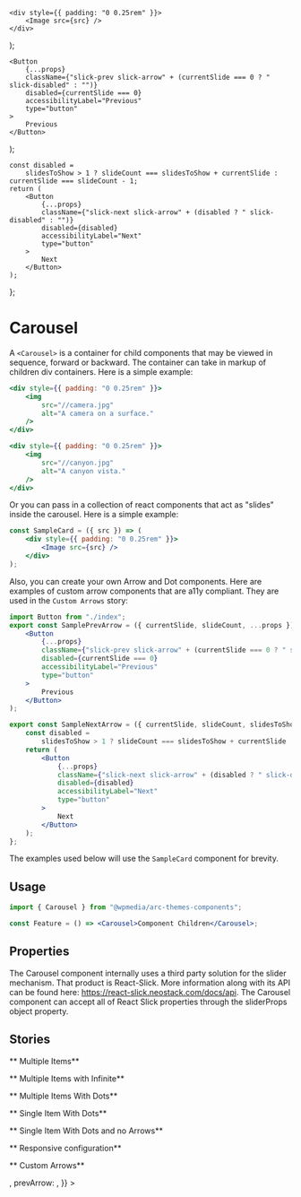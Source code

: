 
	<div style={{ padding: "0 0.25rem" }}>
		<Image src={src} />
	</div>
);

	<Button
		{...props}
		className={"slick-prev slick-arrow" + (currentSlide === 0 ? " slick-disabled" : "")}
		disabled={currentSlide === 0}
		accessibilityLabel="Previous"
		type="button"
	>
		Previous
	</Button>
);

	const disabled =
		slidesToShow > 1 ? slideCount === slidesToShow + currentSlide : currentSlide === slideCount - 1;
	return (
		<Button
			{...props}
			className={"slick-next slick-arrow" + (disabled ? " slick-disabled" : "")}
			disabled={disabled}
			accessibilityLabel="Next"
			type="button"
		>
			Next
		</Button>
	);
};

<Meta title="Components/Carousel" component={Carousel} />

# Carousel

A `<Carousel>` is a container for child components that may be viewed in sequence,
forward or backward. The container can take in markup of children div containers. Here is a simple example:

```jsx
<div style={{ padding: "0 0.25rem" }}>
    <img
        src="//camera.jpg"
        alt="A camera on a surface."
    />
</div>

<div style={{ padding: "0 0.25rem" }}>
    <img
        src="//canyon.jpg"
        alt="A canyon vista."
    />
</div>
```

Or you can pass in a collection of react components that act as "slides" inside the carousel. Here is a simple example:

```jsx
const SampleCard = ({ src }) => (
	<div style={{ padding: "0 0.25rem" }}>
		<Image src={src} />
	</div>
);
```

Also, you can create your own Arrow and Dot components. Here are examples of custom arrow components that are a11y compliant.
They are used in the `Custom Arrows` story:

```jsx
import Button from "./index";
export const SamplePrevArrow = ({ currentSlide, slideCount, ...props }) => (
	<Button
		{...props}
		className={"slick-prev slick-arrow" + (currentSlide === 0 ? " slick-disabled" : "")}
		disabled={currentSlide === 0}
		accessibilityLabel="Previous"
		type="button"
	>
		Previous
	</Button>
);

export const SampleNextArrow = ({ currentSlide, slideCount, slidesToShow, ...props }) => {
	const disabled =
		slidesToShow > 1 ? slideCount === slidesToShow + currentSlide : currentSlide === slideCount - 1;
	return (
		<Button
			{...props}
			className={"slick-next slick-arrow" + (disabled ? " slick-disabled" : "")}
			disabled={disabled}
			accessibilityLabel="Next"
			type="button"
		>
			Next
		</Button>
	);
};
```

The examples used below will use the `SampleCard` component for brevity.

## Usage

```jsx
import { Carousel } from "@wpmedia/arc-themes-components";

const Feature = () => <Carousel>Component Children</Carousel>;
```

## Properties

The Carousel component internally uses a third party solution for the slider mechanism. That product is React-Slick.
More information along with its API can be found here: https://react-slick.neostack.com/docs/api.
The Carousel component can accept all of React Slick properties through the sliderProps object property.

<ArgsTable of={Carousel} />

## Stories

** Multiple Items**

<Canvas>
	<Story name="Multiple Items">
		<Carousel
			sliderProps={{
				accessibility: true,
				centerMode: false,
				infinite: false,
				slidesToShow: 4,
				speed: 500,
				slidesToScroll: 1,
				initialSlide: 0,
			}}
		>
			<SampleCard src="/camera.jpg" />
			<SampleCard src="/canyon.jpg" />
			<SampleCard src="/coffee.jpg" />
			<SampleCard src="/iceberg.jpg" />
			<SampleCard src="/keyboard.jpg" />
			<SampleCard src="/moon.jpg" />
			<SampleCard src="/sunflowers.jpg" />
			<SampleCard src="/turtle.jpg" />
			<SampleCard src="/waterfall.jpg" />
			<SampleCard src="/wave.jpg" />
		</Carousel>
	</Story>
</Canvas>

** Multiple Items with Infinite**

<Canvas>
	<Story name="Multiple Items with Infinite">
		<Carousel
			sliderProps={{
				centerMode: true,
				infinite: true,
				centerPadding: "60px",
				slidesToShow: 4,
				speed: 500,
				slidesToScroll: 1,
				initialSlide: 0,
			}}
		>
			<SampleCard src="/camera.jpg" />
			<SampleCard src="/canyon.jpg" />
			<SampleCard src="/coffee.jpg" />
			<SampleCard src="/iceberg.jpg" />
			<SampleCard src="/keyboard.jpg" />
			<SampleCard src="/moon.jpg" />
			<SampleCard src="/sunflowers.jpg" />
			<SampleCard src="/turtle.jpg" />
			<SampleCard src="/waterfall.jpg" />
			<SampleCard src="/wave.jpg" />
		</Carousel>
	</Story>
</Canvas>

** Multiple Items With Dots**

<Canvas>
	<Story name="Multiple Items With Dots">
		<Carousel
			sliderProps={{
				dots: true,
				centerMode: true,
				infinite: true,
				centerPadding: "60px",
				slidesToShow: 3,
				speed: 500,
				slidesToScroll: 1,
				initialSlide: 0,
			}}
		>
			<SampleCard src="/camera.jpg" />
			<SampleCard src="/canyon.jpg" />
			<SampleCard src="/coffee.jpg" />
			<SampleCard src="/iceberg.jpg" />
			<SampleCard src="/keyboard.jpg" />
			<SampleCard src="/moon.jpg" />
			<SampleCard src="/sunflowers.jpg" />
			<SampleCard src="/turtle.jpg" />
			<SampleCard src="/waterfall.jpg" />
			<SampleCard src="/wave.jpg" />
		</Carousel>
	</Story>
</Canvas>

** Single Item With Dots**

<Canvas>
	<Story name="Single Item With Dots">
		<div className="confinedWidthContainer" style={{ width: 500 }}>
			<Carousel
				sliderProps={{
					dots: true,
					slidesToShow: 1,
					slidesToScroll: 1,
					initialSlide: 0,
					centerMode: false,
				}}
			>
				<SampleCard src="/camera.jpg" />
				<SampleCard src="/canyon.jpg" />
				<SampleCard src="/coffee.jpg" />
				<SampleCard src="/iceberg.jpg" />
				<SampleCard src="/keyboard.jpg" />
			</Carousel>
		</div>
	</Story>
</Canvas>

** Single Item With Dots and no Arrows**

<Canvas>
	<Story name="Single Item With Dots and no Arrows">
		<div className="confinedWidthContainer" style={{ width: 500 }}>
			<Carousel
				sliderProps={{
					dots: true,
					arrows: false,
					slidesToShow: 1,
					slidesToScroll: 1,
					initialSlide: 0,
					centerMode: false,
				}}
			>
				<SampleCard src="/camera.jpg" />
				<SampleCard src="/canyon.jpg" />
				<SampleCard src="/coffee.jpg" />
				<SampleCard src="/iceberg.jpg" />
				<SampleCard src="/keyboard.jpg" />
			</Carousel>
		</div>
	</Story>
</Canvas>

** Responsive configuration**

<Canvas>
	<Story name="Responsive configuration">
		<Carousel
			sliderProps={{
				centerMode: false,
				infinite: false,
				centerPadding: "60px",
				slidesToShow: 3,
				speed: 500,
				slidesToScroll: 1,
				initialSlide: 0,
				responsive: [
					{
						breakpoint: 1024,
						settings: {
							slidesToShow: 3,
							slidesToScroll: 3,
							infinite: true,
							centerMode: false,
						},
					},
					{
						breakpoint: 600,
						settings: {
							slidesToShow: 1,
							slidesToScroll: 1,
							initialSlide: 0,
							centerMode: false,
						},
					},
				],
			}}
		>
			<SampleCard src="/camera.jpg" />
			<SampleCard src="/canyon.jpg" />
			<SampleCard src="/coffee.jpg" />
			<SampleCard src="/iceberg.jpg" />
			<SampleCard src="/keyboard.jpg" />
			<SampleCard src="/moon.jpg" />
			<SampleCard src="/sunflowers.jpg" />
			<SampleCard src="/turtle.jpg" />
			<SampleCard src="/waterfall.jpg" />
			<SampleCard src="/wave.jpg" />
		</Carousel>
	</Story>
</Canvas>

** Custom Arrows**

<Canvas>
	<Story name="Custom Arrows">
		<Carousel
			sliderProps={{
				dots: true,
				centerMode: false,
				infinite: false,
				centerPadding: "0",
				slidesToShow: 3,
				speed: 500,
				slidesToScroll: 1,
				initialSlide: 0,
				nextArrow: <SampleNextArrow slidesToShow={3} />,
				prevArrow: <SamplePrevArrow />,
			}}
		>
			<SampleCard src="/camera.jpg" />
			<SampleCard src="/canyon.jpg" />
			<SampleCard src="/coffee.jpg" />
			<SampleCard src="/iceberg.jpg" />
			<SampleCard src="/keyboard.jpg" />
			<SampleCard src="/moon.jpg" />
			<SampleCard src="/sunflowers.jpg" />
			<SampleCard src="/turtle.jpg" />
			<SampleCard src="/waterfall.jpg" />
			<SampleCard src="/wave.jpg" />
		</Carousel>
	</Story>
</Canvas>
